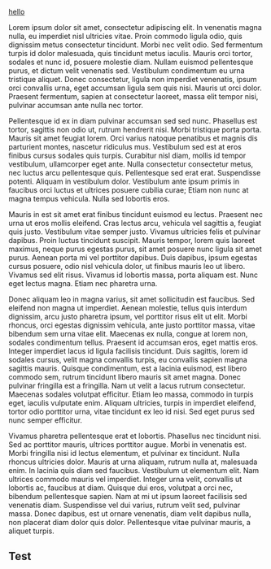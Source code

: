 [hello](#test)

Lorem ipsum dolor sit amet, consectetur adipiscing elit. In venenatis magna nulla, eu imperdiet nisl ultricies vitae. Proin commodo ligula odio, quis dignissim metus consectetur tincidunt. Morbi nec velit odio. Sed fermentum turpis id dolor malesuada, quis tincidunt metus iaculis. Mauris orci tortor, sodales et nunc id, posuere molestie diam. Nullam euismod pellentesque purus, et dictum velit venenatis sed. Vestibulum condimentum eu urna tristique aliquet. Donec consectetur, ligula non imperdiet venenatis, ipsum orci convallis urna, eget accumsan ligula sem quis nisi. Mauris ut orci dolor. Praesent fermentum, sapien at consectetur laoreet, massa elit tempor nisi, pulvinar accumsan ante nulla nec tortor.

Pellentesque id ex in diam pulvinar accumsan sed sed nunc. Phasellus est tortor, sagittis non odio ut, rutrum hendrerit nisi. Morbi tristique porta porta. Mauris sit amet feugiat lorem. Orci varius natoque penatibus et magnis dis parturient montes, nascetur ridiculus mus. Vestibulum sed est at eros finibus cursus sodales quis turpis. Curabitur nisl diam, mollis id tempor vestibulum, ullamcorper eget ante. Nulla consectetur consectetur metus, nec luctus arcu pellentesque quis. Pellentesque sed erat erat. Suspendisse potenti. Aliquam in vestibulum dolor. Vestibulum ante ipsum primis in faucibus orci luctus et ultrices posuere cubilia curae; Etiam non nunc at magna tempus vehicula. Nulla sed lobortis eros.

Mauris in est sit amet erat finibus tincidunt euismod eu lectus. Praesent nec urna ut eros mollis eleifend. Cras lectus arcu, vehicula vel sagittis a, feugiat quis justo. Vestibulum vitae semper justo. Vivamus ultricies felis et pulvinar dapibus. Proin luctus tincidunt suscipit. Mauris tempor, lorem quis laoreet maximus, neque purus egestas purus, sit amet posuere nunc ligula sit amet purus. Aenean porta mi vel porttitor dapibus. Duis dapibus, ipsum egestas cursus posuere, odio nisl vehicula dolor, ut finibus mauris leo ut libero. Vivamus sed elit risus. Vivamus id lobortis massa, porta aliquam est. Nunc eget lectus magna. Etiam nec pharetra urna.

Donec aliquam leo in magna varius, sit amet sollicitudin est faucibus. Sed eleifend non magna ut imperdiet. Aenean molestie, tellus quis interdum dignissim, arcu justo pharetra ipsum, vel porttitor risus elit ut elit. Morbi rhoncus, orci egestas dignissim vehicula, ante justo porttitor massa, vitae bibendum sem urna vitae elit. Maecenas ex nulla, congue at lorem non, sodales condimentum tellus. Praesent id accumsan eros, eget mattis eros. Integer imperdiet lacus id ligula facilisis tincidunt. Duis sagittis, lorem id sodales cursus, velit magna convallis turpis, eu convallis sapien magna sagittis mauris. Quisque condimentum, est a lacinia euismod, est libero commodo sem, rutrum tincidunt libero mauris sit amet magna. Donec pulvinar fringilla est a fringilla. Nam ut velit a lacus rutrum consectetur. Maecenas sodales volutpat efficitur. Etiam leo massa, commodo in turpis eget, iaculis vulputate enim. Aliquam ultricies, turpis in imperdiet eleifend, tortor odio porttitor urna, vitae tincidunt ex leo id nisi. Sed eget purus sed nunc semper efficitur.

Vivamus pharetra pellentesque erat et lobortis. Phasellus nec tincidunt nisi. Sed ac porttitor mauris, ultrices porttitor augue. Morbi in venenatis est. Morbi fringilla nisi id lectus elementum, et pulvinar ex tincidunt. Nulla rhoncus ultricies dolor. Mauris at urna aliquam, rutrum nulla at, malesuada enim. In lacinia quis diam sed faucibus. Vestibulum ut elementum elit. Nam ultrices commodo mauris vel imperdiet. Integer urna velit, convallis ut lobortis ac, faucibus at diam. Quisque dui eros, volutpat a orci nec, bibendum pellentesque sapien. Nam at mi ut ipsum laoreet facilisis sed venenatis diam. Suspendisse vel dui varius, rutrum velit sed, pulvinar massa. Donec dapibus, est ut ornare venenatis, diam velit dapibus nulla, non placerat diam dolor quis dolor. Pellentesque vitae pulvinar mauris, a aliquet turpis.

## <a id="test"></a>Test